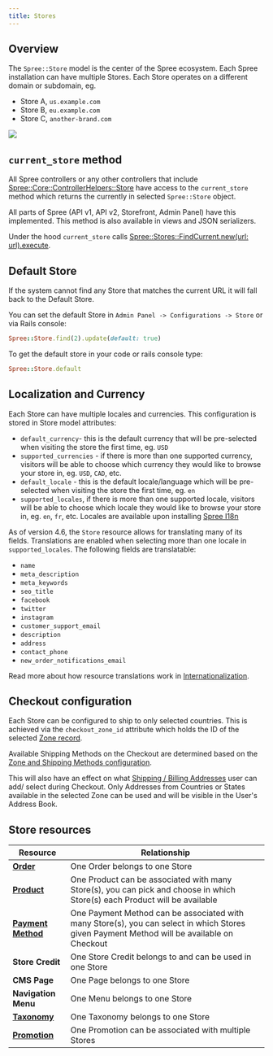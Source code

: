 ```yaml
---
title: Stores
---
```


## Overview

The `Spree::Store` model is the center of the Spree ecosystem. Each Spree installation can have multiple Stores. Each Store operates on a different domain or subdomain, eg.

* Store A, `us.example.com`
* Store B, `eu.example.com`
* Store C, `another-brand.com`

![](/images/mulit\_store\_978x2.png)

## `current_store` method

All Spree controllers or any other controllers that include [Spree::Core::ControllerHelpers::Store](https://github.com/spree/spree/blob/master/core/lib/spree/core/controller\_helpers/store.rb) have access to the `current_store` method which returns the currently in selected `Spree::Store` object.

All parts of Spree (API v1, API v2, Storefront, Admin Panel) have this implemented. This method is also available in views and JSON serializers.

Under the hood `current_store` calls [Spree::Stores::FindCurrent.new(url: url).execute](https://github.com/spree/spree/blob/master/core/app/finders/spree/stores/find\_current.rb).

## Default Store

If the system cannot find any Store that matches the current URL it will fall back to the Default Store.

You can set the default Store in `Admin Panel -> Configurations -> Store` or via Rails console:

```ruby
Spree::Store.find(2).update(default: true)
```

To get the default store in your code or rails console type:

```ruby
Spree::Store.default
```

## Localization and Currency

Each Store can have multiple locales and currencies. This configuration is stored in Store model attributes:

* `default_currency`- this is the default currency that will be pre-selected when visiting the store the first time, eg. `USD`
* `supported_currencies` - if there is more than one supported currency, visitors will be able to choose which currency they would like to browse your store in, eg. `USD`, `CAD`, etc.
* `default_locale` - this is the default locale/language which will be pre-selected when visiting the store the first time, eg. `en`
* `supported_locales`, if there is more than one supported locale, visitors will be able to choose which locale they would like to browse your store in, eg. `en`, `fr`, etc. Locales are available upon installing [Spree I18n](https://github.com/spree-contrib/spree\_i18n)

As of version 4.6, the `Store` resource allows for translating many of its fields. Translations are enabled when selecting more than one locale in `supported_locales`. The following fields are translatable:

* `name`
* `meta_description`
* `meta_keywords`
* `seo_title`
* `facebook`
* `twitter`
* `instagram`
* `customer_support_email`
* `description`
* `address`
* `contact_phone`
* `new_order_notifications_email`

Read more about how resource translations work in [Internationalization](../customization/i18nresource-translations).

## Checkout configuration

Each Store can be configured to ship to only selected countries. This is achieved via the `checkout_zone_id` attribute which holds the ID of the selected [Zone record](shipmentszones).

Available Shipping Methods on the Checkout are determined based on the [Zone and Shipping Methods configuration](shipments).

This will also have an effect on what [Shipping / Billing Addresses](addresses) user can add/ select during Checkout. Only Addresses from Countries or States available in the selected Zone can be used and will be visible in the User's Address Book.

## Store resources

| Resource                                          | Relationship                                                                                                                               |
| ------------------------------------------------- | ------------------------------------------------------------------------------------------------------------------------------------------ |
| [**Order**](orders)                            | One Order belongs to one Store                                                                                                             |
| [**Product**](products)                        | One Product can be associated with many Store(s), you can pick and choose in which Store(s) each Product will be available                 |
| [**Payment Method**](payments)                 | One Payment Method can be associated with many Store(s), you can select in which Stores given Payment Method will be available on Checkout |
| **Store Credit**                                  | One Store Credit belongs to and can be used in one Store                                                                                   |
| **CMS Page**                                      | One Page belongs to one Store                                                                                                              |
| **Navigation Menu**                               | One Menu belongs to one Store                                                                                                              |
| [**Taxonomy**](productstaxons-and-taxonomies) | One Taxonomy belongs to one Store                                                                                                          |
| [**Promotion**](promotions)                    | One Promotion can be associated with multiple Stores                                                                                       |
